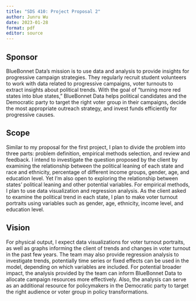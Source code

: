 ```yaml
---
title: "SDS 410: Project Proposal 2"
author: Junru Wu
date: 2023-01-28
format: pdf
editor: source
---
```


## Sponsor

BlueBonnet Data's mission is to use data and analysis to provide insights for progressive campaign strategies. They regularly recruit student volunteers to work with data related to progressive campaigns, voter turnouts to extract insights about political trends. With the goal of "turning more red states into blue states," BlueBonnet Data helps political candidates and the Democratic party to target the right voter group in their campaigns, decide the most appropriate outreach strategy, and invest funds efficiently for progressive causes. 

## Scope

Similar to my proposal for the first project, I plan to divide the problem into three parts: problem definition, empirical methods selection, and review and feedback. I intend to investigate the question proposed by the client by examining the relationship between the political leaning of each state and race and ethnicity, percentage of different income groups, gender, age, and education level. Yet I'm also open to exploring the relationship between states' political leaning and other potential variables. For empirical methods, I plan to use data visualization and regression analysis. As the client asked to examine the political trend in each state, I plan to make voter turnout portraits using variables such as gender, age, ethnicity, income level, and education level. 

## Vision

For physical output, I expect data visualizations for voter turnout portraits, as well as graphs informing the client of trends and changes in voter turnout in the past few years. The team may also provide regression analysis to investigate trends, potentially time series or fixed effects can be used in the model, depending on which variables are included. For potential broader impact, the analysis provided by the team can inform BlueBonnet Data to allocate campaign resources more effectively. Also, the analysis can serve as an additional resource for policymakers in the Democratic party to target the right audience or voter group in policy transformations.